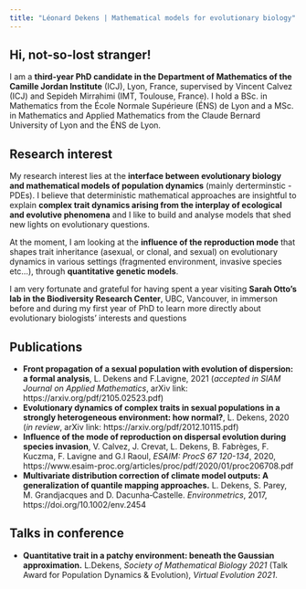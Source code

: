 ```yaml
---
title: "Léonard Dekens | Mathematical models for evolutionary biology"
---
```

  
## Hi, not-so-lost stranger!  

I am a __third-year PhD candidate in the Department of Mathematics of the Camille Jordan Institute__ (ICJ), Lyon, France, supervised by Vincent Calvez (ICJ) and Sepideh Mirrahimi (IMT, Toulouse, France). I hold a BSc. in Mathematics from the École Normale Supérieure (ÉNS) de Lyon and a MSc. in Mathematics and Applied Mathematics from the Claude Bernard University of Lyon and the ÉNS de Lyon. 


## Research interest  

My research interest lies at the __interface between evolutionary biology and mathematical models of population dynamics__ (mainly derterminstic - PDEs). I believe that deterministic mathematical approaches are insightful to explain __complex trait dynamics arising from the interplay of ecological and evolutive phenomena__ and I like to build and analyse models that shed new lights on evolutionary questions. 

At the moment, I am looking at the __influence of the reproduction mode__ that shapes trait inheritance (asexual, or clonal, and sexual) on evolutionary dynamics in various settings (fragmented environment, invasive species etc...), through __quantitative genetic models__. 

I am very fortunate and grateful for having spent a year visiting __Sarah Otto's lab in the Biodiversity Research Center__, UBC, Vancouver, in immerson before and during my first year of PhD to learn more directly about evolutionary biologists' interests and questions


## Publications

- __Front propagation of a sexual population with evolution of dispersion: a formal analysis__, L. Dekens and F.Lavigne, 2021 (*accepted in SIAM Journal on Applied Mathematics*, arXiv link: https://arxiv.org/pdf/2105.02523.pdf)
- __Evolutionary dynamics of complex traits in sexual populations in a strongly heterogeneous environment: how normal?__, L. Dekens, 2020 (*in review*, arXiv link: https://arxiv.org/pdf/2012.10115.pdf)
- __Influence of the mode of reproduction on dispersal evolution during species invasion__, V.  Calvez, J.  Crevat, L. Dekens, B.  Fabrèges, F.  Kuczma, F.  Lavigne and G.l  Raoul, *ESAIM: ProcS 67 120-134*, 2020, https://www.esaim-proc.org/articles/proc/pdf/2020/01/proc206708.pdf
- __Multivariate distribution correction of climate model outputs: A generalization of quantile mapping approaches.__ L. Dekens, S. Parey, M. Grandjacques and D. Dacunha‐Castelle. *Environmetrics*, 2017, https://doi.org/10.1002/env.2454 


## Talks in conference

- __Quantitative trait in a patchy environment: beneath the Gaussian approximation.__ L.Dekens, *Society of Mathematical Biology 2021* (Talk Award for
Population Dynamics & Evolution), *Virtual Evolution 2021*.